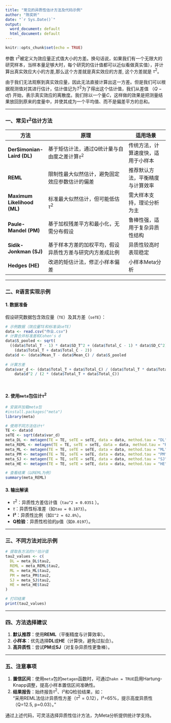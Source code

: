 ```yaml
---
title: "常见的异质性估计方法及代码示例"
author: "陈奕昕"
date: "`r Sys.Date()`"
output:
  word_document: default
  html_document: default
---
```


```r
knitr::opts_chunk$set(echo = TRUE)
```

参数 $\tau^2$被定义为效应量正式值大小的方差。换句话说，如果我们有一个无限大的研究样本，当样本量足够大时，每个研究的估计值都可以近似看做真实值），并计算出真实效应大小的方差,那么这个方差就是真实效应的方差, 这个方差就是 $\tau^2$。

由于我们无法观察到真实效应量，因此无法直接计算出这一方差。但是我们可以根据观测值对其进行估计，估计值记为$T^2$为了得出这个估计值，我们从差值 $（Q-df)$ 开始，表示真实效应的离散度。我们除以一个量$C$，这样做的效果是把测量结果放回到原来的度量中，并使其成为一个平均值、而不是偏差平方的总和。

------------------------------------------------------------------------

### **一、常见**$\tau^2$估计方法

| **方法** | **原理** | **适用场景** |
|-----------------|-------------------------------------|------------------|
| **DerSimonian-Laird (DL)** | 基于矩估计法，通过Q统计量与自由度之差计算$\tau^2$ | 传统方法，计算速度快，适用于小样本 |
| **REML** | 限制性最大似然估计，避免固定效应参数估计的偏差 | 推荐默认方法，平衡精度与计算效率 |
| **Maximum Likelihood (ML)** | 标准最大似然估计，但可能低估$\tau^2$ | 需大样本支持，理论分析为主 |
| **Paule-Mandel (PM)** | 基于加权残差平方和最小化，无需分布假设 | 鲁棒性强，适用于复杂异质性结构 |
| **Sidik-Jonkman (SJ)** | 基于样本方差的加权平均，假设异质性方差与研究内方差成比例 | 异质性较高时表现稳定 |
| **Hedges (HE)** | 改进的矩估计法，修正小样本偏差 | 小样本Meta分析 |

------------------------------------------------------------------------

### **二、R语言实现示例**

#### **1. 数据准备**

假设研究数据包含效应量（`TE`）及其方差（`seTE`）：

```r
# 示例数据（效应量TE和标准误seTE）
data <- read.csv("作业.csv")
# 计算合并标准差和Cohen's d
data$S_pooled <- sqrt(
  ((data$Total_T - 1) * data$SD_T^2 + (data$Total_C - 1) * data$SD_C^2) / 
    (data$Total_T + data$Total_C - 2))
data$d <- (data$Mean_T - data$Mean_C) / data$S_pooled
  
# 计算方差
data$var_d <- (data$Total_T + data$Total_C) / (data$Total_T * data$Total_C) + 
    data$d^2 / (2 * (data$Total_T + data$Total_C))
  
  

```

#### **2. 使用`meta`包估计**$\tau^2$

``` r
# 安装并加载meta包
#install.packages("meta")
library(meta)

# 使用不同方法估计τ²
TE <- data$d
seTE <- sqrt(data$var_d)
meta_DL <- metagen(TE = TE, seTE = seTE, data = data, method.tau = "DL")
meta_REML <- metagen(TE = TE, seTE = seTE, data = data, method.tau = "REML")
meta_ML <- metagen(TE = TE, seTE = seTE, data = data, method.tau = "ML")
meta_PM <- metagen(TE = TE, seTE = seTE, data = data, method.tau = "PM")
meta_SJ <- metagen(TE = TE, seTE = seTE, data = data, method.tau = "SJ")
meta_HE <- metagen(TE = TE, seTE = seTE, data = data, method.tau = "HE")

# 查看结果（以REML为例）
summary(meta_REML)
```

#### **3. 输出解读**

-   $\tau^2$：异质性方差估计值（`tau^2 = 0.0351` ）。
-   $\tau$：异质性标准差（如`tau = 0.1873`）。
-   **I²**：异质性比例（如`I^2 = 62.8%`）。
-   **Q检验**：异质性检验的p值（如`0.0197`）。

------------------------------------------------------------------------

### **三、不同方法对比示例**

``` r
# 提取各方法的τ²估计值
tau2_values <- c(
  DL = meta_DL$tau2,
  REML = meta_REML$tau2,
  ML = meta_ML$tau2,
  PM = meta_PM$tau2,
  SJ = meta_SJ$tau2,
  HE = meta_HE$tau2
)

# 打印结果
print(tau2_values)
```



------------------------------------------------------------------------

### **四、方法选择建议**

1.  **默认推荐**：使用**REML**（平衡精度与计算效率）。\
2.  **小样本**：优先选择**DL**或**HE**（计算快，避免过拟合）。\
3.  **高异质性**：尝试**PM**或**SJ**（对复杂异质性更鲁棒）。

------------------------------------------------------------------------

### **五、注意事项**

1.  **置信区间**：使用`meta`包的`metagen`函数时，可通过`hakn = TRUE`启用Hartung-Knapp调整，提高小样本置信区间准确性。\
2.  **结果报告**：始终报告$\tau^2$、I²和Q检验结果，如：\
    “采用REML法估计异质性方差（$\tau^2 = 0.12$），I²=65%，提示高度异质性（Q=12.5, p=0.03）。”

通过上述代码，可灵活选择异质性估计方法，为Meta分析提供统计学支持。
